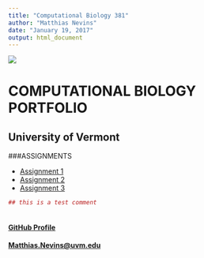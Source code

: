 ```yaml
---
title: "Computational Biology 381"
author: "Matthias Nevins"
date: "January 19, 2017"
output: html_document
---
```

![](lakechamp1.jpg)

# COMPUTATIONAL BIOLOGY PORTFOLIO     
## University of Vermont 

###ASSIGNMENTS 

* [Assignment 1]()  
* [Assignment 2]()
* [Assignment 3]()   

 

```r
## this is a test comment 



```
#### [GitHub Profile](https://github.com/MtNevins)
#### [Matthias.Nevins@uvm.edu](matthias.nevins@uvm.edu)


